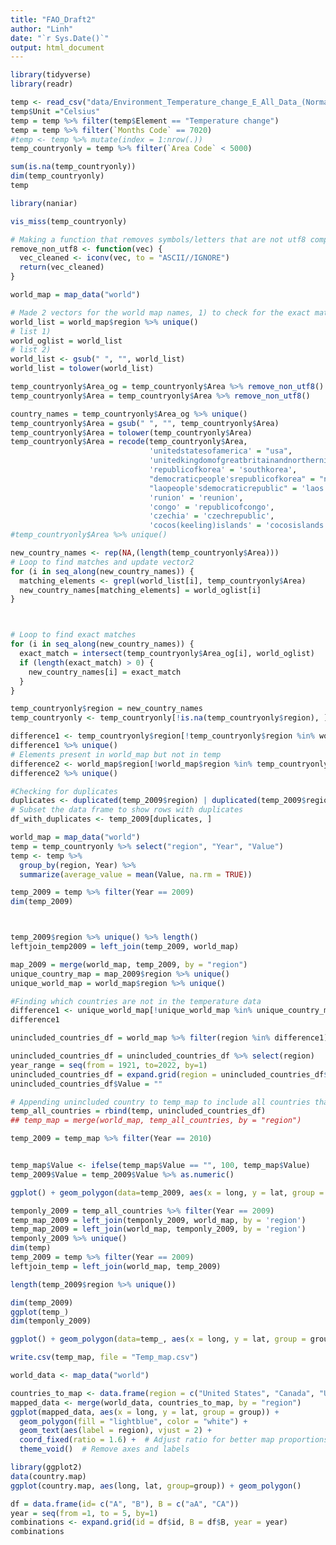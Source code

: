 ```yaml
---
title: "FAO_Draft2"
author: "Linh"
date: "`r Sys.Date()`"
output: html_document
---
```


```r
library(tidyverse)
library(readr)
```

```r
temp <- read_csv("data/Environment_Temperature_change_E_All_Data_(Normalized).csv")
temp$Unit ="Celsius"
temp = temp %>% filter(temp$Element == "Temperature change")
temp = temp %>% filter(`Months Code` == 7020)
#temp <- temp %>% mutate(index = 1:nrow(.))
temp_countryonly = temp %>% filter(`Area Code` < 5000)
```

```r
sum(is.na(temp_countryonly))
dim(temp_countryonly)
temp 
```
```r
library(naniar)

vis_miss(temp_countryonly)
```


```r
# Making a function that removes symbols/letters that are not utf8 compatible such as country names
remove_non_utf8 <- function(vec) {
  vec_cleaned <- iconv(vec, to = "ASCII//IGNORE")
  return(vec_cleaned)
}

world_map = map_data("world")

# Made 2 vectors for the world map names, 1) to check for the exact matching including spaces and another to match similiar letters based on stripped text
world_list = world_map$region %>% unique()
# list 1)
world_oglist = world_list
# list 2)
world_list <- gsub(" ", "", world_list) 
world_list = tolower(world_list)

temp_countryonly$Area_og = temp_countryonly$Area %>% remove_non_utf8()
temp_countryonly$Area = temp_countryonly$Area %>% remove_non_utf8()

country_names = temp_countryonly$Area_og %>% unique()
temp_countryonly$Area = gsub(" ", "", temp_countryonly$Area) 
temp_countryonly$Area = tolower(temp_countryonly$Area)
temp_countryonly$Area = recode(temp_countryonly$Area, 
                               'unitedstatesofamerica' = "usa",
                               'unitedkingdomofgreatbritainandnorthernireland' = 'uk',
                               'republicofkorea' = 'southkorea',
                               "democraticpeople'srepublicofkorea" = "northkorea",
                               "laopeople'sdemocraticrepublic" = 'laos',
                               'runion' = 'reunion',
                               'congo' = 'republicofcongo',
                               'czechia' = 'czechrepublic',
                               'cocos(keeling)islands' = 'cocosislands')
#temp_countryonly$Area %>% unique() 
```

```r
new_country_names <- rep(NA,(length(temp_countryonly$Area)))
# Loop to find matches and update vector2
for (i in seq_along(new_country_names)) {
  matching_elements <- grepl(world_list[i], temp_countryonly$Area)
  new_country_names[matching_elements] = world_oglist[i]
}



# Loop to find exact matches
for (i in seq_along(new_country_names)) {
  exact_match = intersect(temp_countryonly$Area_og[i], world_oglist)
  if (length(exact_match) > 0) {
    new_country_names[i] = exact_match
  }
}

temp_countryonly$region = new_country_names
temp_countryonly <- temp_countryonly[!is.na(temp_countryonly$region), ]
```

```r
difference1 <- temp_countryonly$region[!temp_countryonly$region %in% world_map$region]
difference1 %>% unique()
# Elements present in world_map but not in temp
difference2 <- world_map$region[!world_map$region %in% temp_countryonly$region]
difference2 %>% unique()

#Checking for duplicates
duplicates <- duplicated(temp_2009$region) | duplicated(temp_2009$region, fromLast = TRUE)
# Subset the data frame to show rows with duplicates
df_with_duplicates <- temp_2009[duplicates, ]
```


```r
world_map = map_data("world")
temp = temp_countryonly %>% select("region", "Year", "Value") 
temp <- temp %>%
  group_by(region, Year) %>%
  summarize(average_value = mean(Value, na.rm = TRUE))

temp_2009 = temp %>% filter(Year == 2009)
dim(temp_2009)



temp_2009$region %>% unique() %>% length()
leftjoin_temp2009 = left_join(temp_2009, world_map)

```

```r
map_2009 = merge(world_map, temp_2009, by = "region")
unique_country_map = map_2009$region %>% unique()
unique_world_map = world_map$region %>% unique()

#Finding which countries are not in the temperature data
difference1 <- unique_world_map[!unique_world_map %in% unique_country_map]
difference1
```

```r
unincluded_countries_df = world_map %>% filter(region %in% difference1)

unincluded_countries_df = unincluded_countries_df %>% select(region)
year_range = seq(from = 1921, to=2022, by=1)
unincluded_countries_df = expand.grid(region = unincluded_countries_df$region, Year = year_range)
unincluded_countries_df$Value = ""

# Appending unincluded country to temp_map to include all countries that is needed to recreate the world map data so that the 'group' column works
temp_all_countries = rbind(temp, unincluded_countries_df)
## temp_map = merge(world_map, temp_all_countries, by = "region")


```



```r
temp_2009 = temp_map %>% filter(Year == 2010)


temp_map$Value <- ifelse(temp_map$Value == "", 100, temp_map$Value)
temp_2009$Value = temp_2009$Value %>% as.numeric()

ggplot() + geom_polygon(data=temp_2009, aes(x = long, y = lat, group = group, fill = Value))
```


```r
temponly_2009 = temp_all_countries %>% filter(Year == 2009)
temp_map_2009 = left_join(temponly_2009, world_map, by = 'region')
temp_map_2009 = left_join(world_map, temponly_2009, by = 'region')
temponly_2009 %>% unique()
dim(temp)
temp_2009 = temp %>% filter(Year == 2009)
leftjoin_temp = left_join(world_map, temp_2009)

length(temp_2009$region %>% unique())

dim(temp_2009)
ggplot(temp_)
dim(temponly_2009)
```


```r
ggplot() + geom_polygon(data=temp_, aes(x = long, y = lat, group = group), fill = "grey") + geom_polygon(data = map_2009, aes(x = long, y = lat, group = group, fill = Value)) 
```

```r
write.csv(temp_map, file = "Temp_map.csv")
```



```r
world_data <- map_data("world")

countries_to_map <- data.frame(region = c("United States", "Canada", "United Kingdom", "France", "Australia"))
mapped_data <- merge(world_data, countries_to_map, by = "region")
ggplot(mapped_data, aes(x = long, y = lat, group = group)) +
  geom_polygon(fill = "lightblue", color = "white") +
  geom_text(aes(label = region), vjust = 2) +
  coord_fixed(ratio = 1.6) +  # Adjust ratio for better map proportions
  theme_void()  # Remove axes and labels

```

```r
library(ggplot2)
data(country.map)
ggplot(country.map, aes(long, lat, group=group)) + geom_polygon()
```

```r
df = data.frame(id= c("A", "B"), B = c("aA", "CA"))
year = seq(from =1, to = 5, by=1)
combinations <- expand.grid(id = df$id, B = df$B, year = year)
combinations
```

